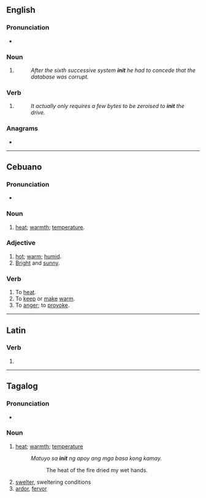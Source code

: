 {{also|innit}}
==English==

===Pronunciation===
* {{audio|en-uk-init.ogg|Audio (UK)|lang=en}}

===Noun===
{{en-noun}}

# {{lb|en|computing}} {{abbreviation of|initialisation|lang=en}}
#: ''After the sixth successive system '''init''' he had to concede that the database was corrupt.''

===Verb===
{{en-verb}}

# {{lb|en|computing}} {{abbreviation of|initialize|lang=en}}
#: ''It actually only requires a few bytes to be zeroised to '''init''' the drive.''

===Anagrams===
* {{anagrams|en|Inti|inti}}

----

==Cebuano==

===Pronunciation===
* {{hyphenation|i|nit|lang=ceb}}

===Noun===
{{head|ceb|noun}}

# [[heat]]; [[warmth]]; [[temperature]].

===Adjective===
{{head|ceb|adjective}}

# [[hot]]; [[warm]]; [[humid]].
# [[bright|Bright]] and [[sunny]].

===Verb===
{{head|ceb|verb}}

# To [[heat]].
# To [[keep]] or [[make]] [[warm]].
# To [[anger]]; to [[provoke]].

----

==Latin==

===Verb===
{{la-verb-form|init}}

# {{inflection of|ineō||3|s|pres|actv|indc|lang=la}}

----

==Tagalog==

===Pronunciation===
* {{IPA|/ˈʔi.nit/|lang=tl}}

===Noun===
{{head|tl|noun}}

# [[heat]]; [[warmth]]; [[temperature]]
#: ''Matuyo sa '''init''' ng apoy ang mga basa kong kamay.''
#:: The heat of the fire dried my wet hands.
# [[swelter]], sweltering conditions
# [[ardor]], [[fervor]]